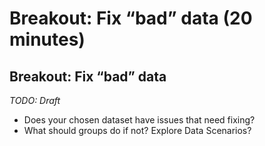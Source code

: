 <!-- vim: set ft=markdown: -->

# Breakout: Fix "bad" data (20 minutes)

## Breakout: Fix "bad" data

_TODO: Draft_

* Does your chosen dataset have issues that need fixing?
* What should groups do if not? Explore Data Scenarios?
